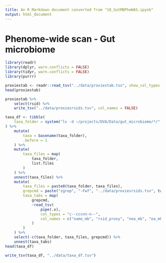 ```yaml
---
title: An R Markdown document converted from "18_GutMBPheWAS.ipynb"
output: html_document
---
```


# Phenome-wide scan - Gut microbiome

```r
library(readr)
library(dplyr, warn.conflicts = FALSE)
library(tidyr, warn.conflicts = FALSE)
library(purrr)
```

```r
proxiestab <- readr::read_tsv("../data/proxiestab.tsv", show_col_types = FALSE)
head(proxiestab)
```

```r
proxiestab %>%
    select(rsid) %>%
    write_tsv("../data/proxiesrsids.tsv", col_names = FALSE)
```

```r
taxa_df <- tibble(
    taxa_folder = system("ls -d ~/projects/DVA/Data/gut_microbiome/*/", intern = TRUE)
) %>%
    mutate(
        taxa = basename(taxa_folder), 
        .before = 1
    ) %>%
    mutate(
        taxa_files = map(
            taxa_folder,
            list.files
        )
    ) %>%
    unnest(taxa_files) %>%
    mutate(
        taxa_files = paste0(taxa_folder, taxa_files),
        grepcmd = paste("zgrep", "-Fwf", "../data/proxiesrsids.tsv", taxa_files),
        taxa_tabs = map(
            grepcmd,
            ~read_tsv(
                pipe(.x),
                col_types = "c--cccnn-n--",
                col_names = c("name_mb", "rsid_proxy", "nea_mb", "ea_mb", "beta_mb", "se_mb", "pval_mb")
            )
        )
    ) %>%
    select(-c(taxa_folder, taxa_files, grepcmd)) %>%
    unnest(taxa_tabs)
head(taxa_df)
```

```r
write_tsv(taxa_df, "../data/taxa_df.tsv")
```

